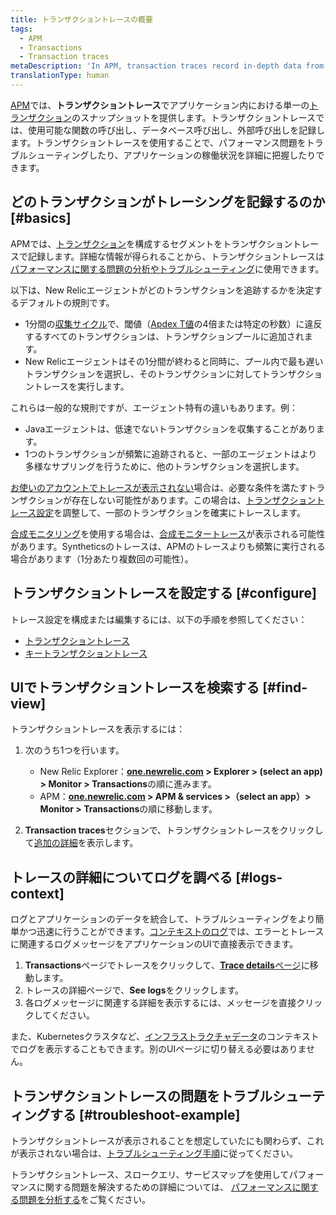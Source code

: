 ```yaml
---
title: トランザクショントレースの概要
tags:
  - APM
  - Transactions
  - Transaction traces
metaDescription: 'In APM, transaction traces record in-depth data from your application''s slowest HTTP requests and database queries.'
translationType: human
---
```


[APM](/docs/apm/new-relic-apm)では、**トランザクショントレース**でアプリケーション内における単一の[トランザクション](/docs/apm/transactions/intro-transactions/transactions-new-relic-apm)のスナップショットを提供します。トランザクショントレースでは、使用可能な関数の呼び出し、データベース呼び出し、外部呼び出しを記録します。トランザクショントレースを使用することで、パフォーマンス問題をトラブルシューティングしたり、アプリケーションの稼働状況を詳細に把握したりできます。

## どのトランザクションがトレーシングを記録するのか [#basics]

APMでは、[トランザクション](/docs/apm/transactions/intro-transactions/transactions-new-relic-apm)を構成するセグメントをトランザクショントレースで記録します。詳細な情報が得られることから、トランザクショントレースは[パフォーマンスに関する問題の分析やトラブルシューティング](#troubleshoot-example)に使用できます。

以下は、New Relicエージェントがどのトランザクションを追跡するかを決定するデフォルトの規則です。

* 1分間の[収集サイクル](/docs/new-relic-solutions/get-started/glossary/#harvest-cycle)で、閾値（[Apdex T値](/docs/apm/new-relic-apm/apdex/apdex-measuring-user-satisfaction)の4倍または特定の秒数）に違反するすべてのトランザクションは、トランザクションプールに追加されます。
* New Relicエージェントはその1分間が終わると同時に、プール内で最も遅いトランザクションを選択し、そのトランザクションに対してトランザクショントレースを実行します。

これらは一般的な規則ですが、エージェント特有の違いもあります。例：

* Javaエージェントは、低速でないトランザクションを収集することがあります。
* 1つのトランザクションが頻繁に追跡されると、一部のエージェントはより多様なサプリングを行うために、他のトランザクションを選択します。

[お使いのアカウントでトレースが表示されない](/docs/apm/transactions/transaction-traces/troubleshooting-not-seeing-transaction-traces)場合は、必要な条件を満たすトランザクションが存在しない可能性があります。この場合は、[トランザクショントレース設定](/docs/apm/transactions/transaction-traces/configure-transaction-traces)を調整して、一部のトランザクションを確実にトレースします。

[合成モニタリング](/docs/synthetics/new-relic-synthetics/getting-started/new-relic-synthetics)を使用する場合は、[合成モニタートレース](/docs/synthetics/new-relic-synthetics/using-monitors/collect-synthetic-transaction-traces)が表示される可能性があります。Syntheticsのトレースは、APMのトレースよりも頻繁に実行される場合があります（1分あたり複数回の可能性）。

## トランザクショントレースを設定する [#configure]

トレース設定を構成または編集するには、以下の手順を参照してください：

* [トランザクショントレース](/docs/apm/transactions/transaction-traces/configure-transaction-traces)
* [キートランザクショントレース](/docs/apm/transactions/transaction-traces/configure-transaction-traces#key-txns)

## UIでトランザクショントレースを検索する [#find-view]

トランザクショントレースを表示するには：

1. 次のうち1つを行います。

   * New Relic Explorer：**[one.newrelic.com](https://one.newrelic.com/all-capabilities) > Explorer > (select an app) > Monitor > Transactions**の順に進みます。
   * APM：**[one.newrelic.com](https://one.newrelic.com/all-capabilities) > APM & services >（select an app）> Monitor > Transactions**の順に移動します。

2. **Transaction traces**セクションで、トランザクショントレースをクリックして[追加の詳細](/docs/apm/transactions/transaction-traces/transaction-traces-summary-page)を表示します。

## トレースの詳細についてログを調べる [#logs-context]

ログとアプリケーションのデータを統合して、トラブルシューティングをより簡単かつ迅速に行うことができます。[コンテキストのログ](/docs/logs/logs-context/configure-logs-context-apm-agents/)では、エラーとトレースに関連するログメッセージをアプリケーションのUIで直接表示できます。

1. **Transactions**ページでトレースをクリックして、[**Trace details**ページ](/docs/apm/transactions/transaction-traces/transaction-traces-trace-details-page)に移動します。
2. トレースの詳細ページで、**See logs**をクリックします。
3. 各ログメッセージに関連する詳細を表示するには、メッセージを直接クリックしてください。

また、Kubernetesクラスタなど、[インフラストラクチャデータ](/docs/logs/forward-logs/forward-your-logs-using-infrastructure-agent/)のコンテキストでログを表示することもできます。別のUIページに切り替える必要はありません。

## トランザクショントレースの問題をトラブルシューティングする [#troubleshoot-example]

トランザクショントレースが表示されることを想定していたにも関わらず、これが表示されない場合は、[トラブルシューティング手順](/docs/apm/transactions/transaction-traces/troubleshooting-not-seeing-transaction-traces)に従ってください。

トランザクショントレース、スロークエリ、サービスマップを使用してパフォーマンスに関する問題を解決するための詳細については、 [パフォーマンスに関する問題を分析する](/docs/apm/applications-menu/features/analyze-database-instance-level-performance-issues)をご覧ください。